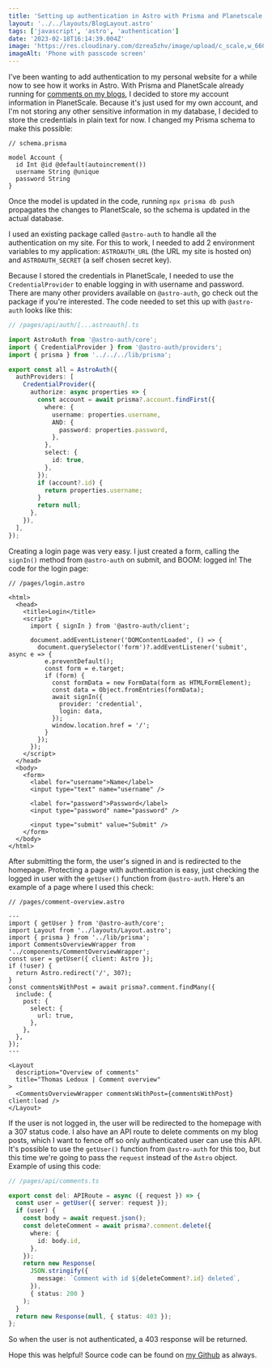 ```yaml
---
title: 'Setting up authentication in Astro with Prisma and Planetscale'
layout: '../../layouts/BlogLayout.astro'
tags: ['javascript', 'astro', 'authentication']
date: '2023-02-18T16:14:39.004Z'
image: 'https://res.cloudinary.com/dzrea5zhv/image/upload/c_scale,w_660/f_auto/v1676739843/photo-1504203700686-f21e703e5f1c_b1vx0u.jpg'
imageAlt: 'Phone with passcode screen'
---
```


I've been wanting to add authentication to my personal website for a while now to see how it works in Astro.
With Prisma and PlanetScale already running for [comments on my blogs](https://www.thomasledoux.be/blog/adding-comments-prisma-planetscale-astro-vercel-edge), I decided to store my account information in PlanetScale.
Because it's just used for my own account, and I'm not storing any other sensitive information in my database, I decided to store the credentials in plain text for now.
I changed my Prisma schema to make this possible:

```prisma
// schema.prisma

model Account {
  id Int @id @default(autoincrement())
  username String @unique
  password String
}
```

Once the model is updated in the code, running `npx prisma db push` propagates the changes to PlanetScale, so the schema is updated in the actual database.

I used an existing package called `@astro-auth` to handle all the authentication on my site.
For this to work, I needed to add 2 environment variables to my application: `ASTROAUTH_URL` (the URL my site is hosted on) and `ASTROAUTH_SECRET` (a self chosen secret key).

Because I stored the credentials in PlanetScale, I needed to use the `CredentialProvider` to enable logging in with username and password.
There are many other providers available on `@astro-auth`, go check out the package if you're interested.
The code needed to set this up with `@astro-auth` looks like this:

```typescript
// /pages/api/auth/[...astroauth].ts

import AstroAuth from '@astro-auth/core';
import { CredentialProvider } from '@astro-auth/providers';
import { prisma } from '../../../lib/prisma';

export const all = AstroAuth({
  authProviders: [
    CredentialProvider({
      authorize: async properties => {
        const account = await prisma?.account.findFirst({
          where: {
            username: properties.username,
            AND: {
              password: properties.password,
            },
          },
          select: {
            id: true,
          },
        });
        if (account?.id) {
          return properties.username;
        }
        return null;
      },
    }),
  ],
});
```

Creating a login page was very easy.
I just created a form, calling the `signIn()` method from `@astro-auth` on submit, and BOOM: logged in!
The code for the login page:

```astro
// /pages/login.astro

<html>
  <head>
    <title>Login</title>
    <script>
      import { signIn } from '@astro-auth/client';

      document.addEventListener('DOMContentLoaded', () => {
        document.querySelector('form')?.addEventListener('submit', async e => {
          e.preventDefault();
          const form = e.target;
          if (form) {
            const formData = new FormData(form as HTMLFormElement);
            const data = Object.fromEntries(formData);
            await signIn({
              provider: 'credential',
              login: data,
            });
            window.location.href = '/';
          }
        });
      });
    </script>
  </head>
  <body>
    <form>
      <label for="username">Name</label>
      <input type="text" name="username" />

      <label for="password">Password</label>
      <input type="password" name="password" />

      <input type="submit" value="Submit" />
    </form>
  </body>
</html>
```

After submitting the form, the user's signed in and is redirected to the homepage.
Protecting a page with authentication is easy, just checking the logged in user with the `getUser()` function from `@astro-auth`.
Here's an example of a page where I used this check:

```astro
// /pages/comment-overview.astro

---
import { getUser } from '@astro-auth/core';
import Layout from '../layouts/Layout.astro';
import { prisma } from '../lib/prisma';
import CommentsOverviewWrapper from '../components/CommentOverviewWrapper';
const user = getUser({ client: Astro });
if (!user) {
  return Astro.redirect('/', 307);
}
const commentsWithPost = await prisma?.comment.findMany({
  include: {
    post: {
      select: {
        url: true,
      },
    },
  },
});
---

<Layout
  description="Overview of comments"
  title="Thomas Ledoux | Comment overview"
>
  <CommentsOverviewWrapper commentsWithPost={commentsWithPost} client:load />
</Layout>
```

If the user is not logged in, the user will be redirected to the homepage with a 307 status code.
I also have an API route to delete comments on my blog posts, which I want to fence off so only authenticated user can use this API.
It's possible to use the `getUser()` function from `@astro-auth` for this too, but this time we're going to pass the `request` instead of the `Astro` object.
Example of using this code:

```typescript
// /pages/api/comments.ts

export const del: APIRoute = async ({ request }) => {
  const user = getUser({ server: request });
  if (user) {
    const body = await request.json();
    const deleteComment = await prisma?.comment.delete({
      where: {
        id: body.id,
      },
    });
    return new Response(
      JSON.stringify({
        message: `Comment with id ${deleteComment?.id} deleted`,
      }),
      { status: 200 }
    );
  }
  return new Response(null, { status: 403 });
};
```

So when the user is not authenticated, a 403 response will be returned.

Hope this was helpful!
Source code can be found on [my Github](https://github.com/thomasledoux1/website-thomas-astro/tree/feature/auth-netlify) as always.

